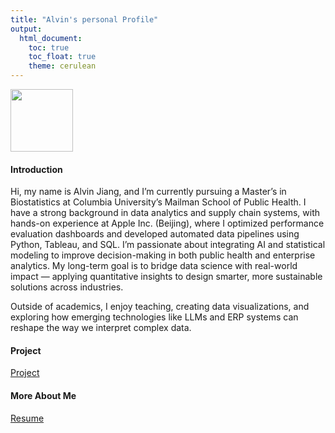 ```yaml
---
title: "Alvin's personal Profile"
output: 
  html_document:
    toc: true
    toc_float: true
    theme: cerulean
---
```

![](image/885KB copy.PNG){width=100px} <br>

#### Introduction
Hi, my name is Alvin Jiang, and I’m currently pursuing a Master’s in Biostatistics at Columbia University’s Mailman School of Public Health. I have a strong background in data analytics and supply chain systems, with hands-on experience at Apple Inc. (Beijing), where I optimized performance evaluation dashboards and developed automated data pipelines using Python, Tableau, and SQL. I’m passionate about integrating AI and statistical modeling to improve decision-making in both public health and enterprise analytics. My long-term goal is to bridge data science with real-world impact — applying quantitative insights to design smarter, more sustainable solutions across industries.

Outside of academics, I enjoy teaching, creating data visualizations, and exploring how emerging technologies like LLMs and ERP systems can reshape the way we interpret complex data.

#### Project

[Project](Project.html)

#### More About Me

[Resume](about.html)